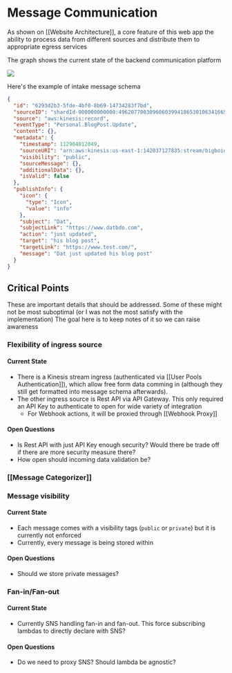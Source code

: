 # Message Communication

As shown on [[Website Architecture]], a core feature of this web app the ability to process data from different sources and distribute them to appropriate egress services

The graph shows the current state of the backend communication platform

<img src="../../../../attachments/DD_MessageCommunication.svg" align="center" />

Here's the example of intake message schema

```json
{
  "id": "6293d2b3-5fde-4bf0-8b69-14734283f7bd",
  "sourceID": "shardId-000000000000:49620770030960603994186530106341665232583331965449535490",
  "source": "aws:kinesis:record",
  "eventType": "Personal.BlogPost.Update",
  "content": {},
  "metadata": {
    "timestamp": 112904812049,
    "sourceURI": "arn:aws:kinesis:us-east-1:142037127835:stream/bigboidefaultkinesis-dev",
    "visibility": "public",
    "sourceMessage": {},
    "additionalData": {},
    "isValid": false
  },
  "publishInfo": {
    "icon": {
      "type": "Icon",
      "value": "info"
    },
    "subject": "Dat",
    "subjectLink": "https://www.datbdo.com",
    "action": "just updated",
    "target": "his blog post",
    "targetLink": "https://www.test.com/",
    "message": "Dat just updated his blog post"
  }
}
```

## Critical Points

These are important details that should be addressed. Some of these might not be most suboptimal (or I was not the most satisfy with the implementation)
The goal here is to keep notes of it so we can raise awareness

### Flexibility of ingress source

#### Current State

- There is a Kinesis stream ingress (authenticated via [[User Pools Authentication]]), which allow free form data comming in (although they still get formatted into message schema afterwards).
- The other ingress source is Rest API via API Gateway. This only required an API Key to authenticate to open for wide variety of integration
  - For Webhook actions, it will be proxied through [[Webhook Proxy]]

#### Open Questions

- Is Rest API with just API Key enough security? Would there be trade off if there are more security measure there?
- How open should incoming data validation be?

### [[Message Categorizer]]

### Message visibility

#### Current State

- Each message comes with a visibility tags (`public` or `private`) but it is currently not enforced
- Currently, every message is being stored within

#### Open Questions

- Should we store private messages?

### Fan-in/Fan-out

#### Current State

- Currently SNS handling fan-in and fan-out. This force subscribing lambdas to directly declare with SNS?

#### Open Questions

- Do we need to proxy SNS? Should lambda be agnostic?
